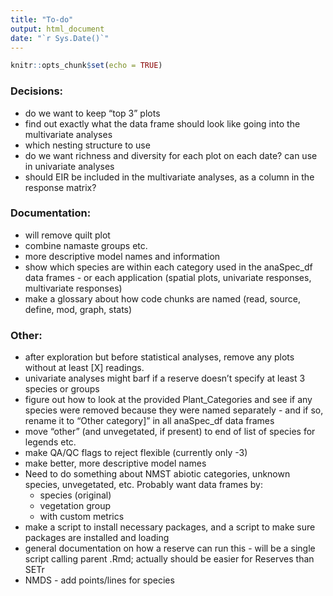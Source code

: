 ```yaml
---
title: "To-do"
output: html_document
date: "`r Sys.Date()`"
---
```


```r
knitr::opts_chunk$set(echo = TRUE)
```

### Decisions:  

-  do we want to keep "top 3" plots 
-  find out exactly what the data frame should look like going into the multivariate analyses  
-  which nesting structure to use  
-  do we want richness and diversity for each plot on each date? can use in univariate analyses  
-  should EIR be included in the multivariate analyses, as a column in the response matrix?
    
### Documentation:   

-  will remove quilt plot  
-  combine namaste groups etc.  
-  more descriptive model names and information  
-  show which species are within each category used in the anaSpec_df data frames - or each application (spatial plots, univariate responses, multivariate responses)  
-  make a glossary about how code chunks are named (read, source, define, mod, graph, stats)  
    
### Other:  

-  after exploration but before statistical analyses, remove any plots without at least [X] readings.  
-  univariate analyses might barf if a reserve doesn't specify at least 3 species or groups  
-  figure out how to look at the provided Plant_Categories and see if any species were removed because they were named separately - and if so, rename it to "Other category]" in all anaSpec_df data frames  
-  move "other" (and unvegetated, if present) to end of list of species for legends etc.  
-  make QA/QC flags to reject flexible (currently only -3)  
-  make better, more descriptive model names  
-  Need to do something about NMST abiotic categories, unknown species, unvegetated, etc. Probably want data frames by:  
   -  species (original)  
   -  vegetation group  
   -  with custom metrics  
-  make a script to install necessary packages, and a script to make sure packages are installed and loading  
-  general documentation on how a reserve can run this - will be a single script calling parent .Rmd; actually should be easier for Reserves than SETr  
-  NMDS - add points/lines for species  